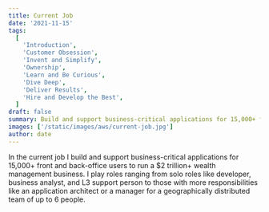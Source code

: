 ```yaml
---
title: Current Job
date: '2021-11-15'
tags:
  [
    'Introduction',
    'Customer Obsession',
    'Invent and Simplify',
    'Ownership',
    'Learn and Be Curious',
    'Dive Deep',
    'Deliver Results',
    'Hire and Develop the Best',
  ]
draft: false
summary: Build and support business-critical applications for 15,000+ front and back-office users to run a $2 trillion+ wealth management business
images: ['/static/images/aws/current-job.jpg']
author: date
---
```


<Pexels
  src="/static/images/aws/current-job.jpg"
  srcurl="/static/images/aws/current-job.jpg"
  author="Mandar Date"
  authorurl="https://www.linkedin.com/in/mandardate"
  alt="current job"
/>

In the current job I build and support business-critical applications for 15,000+ front and back-office users to run a $2 trillion+ wealth management business.
I play roles ranging from solo roles like developer, business analyst, and L3 support person to those with more responsibilities like an application architect or a manager for a geographically distributed team of up to 6 people.
